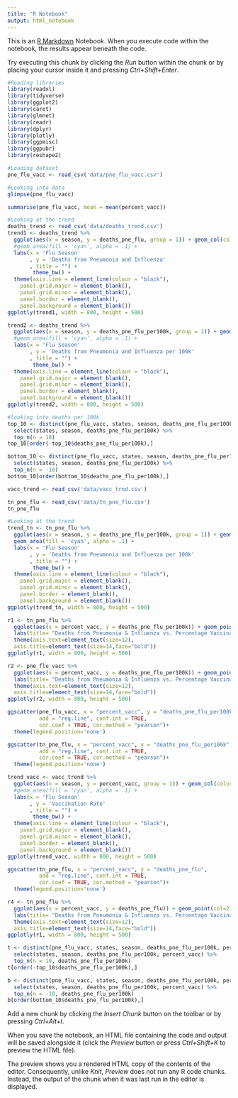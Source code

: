 ```yaml
---
title: "R Notebook"
output: html_notebook
---
```


This is an [R Markdown](http://rmarkdown.rstudio.com) Notebook. When you execute code within the notebook, the results appear beneath the code. 

Try executing this chunk by clicking the *Run* button within the chunk or by placing your cursor inside it and pressing *Ctrl+Shift+Enter*. 

```r
#Reading libraries
library(readxl)
library(tidyverse)
library(ggplot2)
library(caret)
library(glmnet)
library(readr)
library(dplyr)
library(plotly)
library(ggpmisc)
library(ggpubr)
library(reshape2)
```
```r
#Loading dataset
pne_flu_vacc <- read_csv('data/pne_flu_vacc.csv')
```
```r
#Looking into data
glimpse(pne_flu_vacc)
```


```r
summarise(pne_flu_vacc, mean = mean(percent_vacc))
```
```r
#Looking at the trend
deaths_trend <- read_csv('data/deaths_trend.csv')
trend1 <- deaths_trend %>% 
  ggplot(aes(x = season, y = deaths_pne_flu, group = 1)) + geom_col(color = 'red', fill = 'gray')+
  #geom_area(fill = 'cyan', alpha = .1) +
  labs(x = 'Flu Season'
       , y = 'Deaths from Pneumonia and Influenza'
       , title = "") +
        theme_bw() +
  theme(axis.line = element_line(colour = "black"),
    panel.grid.major = element_blank(),
    panel.grid.minor = element_blank(),
    panel.border = element_blank(),
    panel.background = element_blank())
ggplotly(trend1, width = 800, height = 500)
```
```r
trend2 <- deaths_trend %>% 
  ggplot(aes(x = season, y = deaths_pne_flu_per100k, group = 1)) + geom_col(color = 'red', fill = 'gray')+
  #geom_area(fill = 'cyan', alpha = .1) +
  labs(x = 'Flu Season'
       , y = 'Deaths from Pneumonia and Influenza per 100k'
       , title = "") +
        theme_bw() +
  theme(axis.line = element_line(colour = "black"),
    panel.grid.major = element_blank(),
    panel.grid.minor = element_blank(),
    panel.border = element_blank(),
    panel.background = element_blank())
ggplotly(trend2, width = 800, height = 500)
```
```r
#looking into deaths per 100k
top_10 <- distinct(pne_flu_vacc, states, season, deaths_pne_flu_per100k, percent_vacc) %>% 
  select(states, season, deaths_pne_flu_per100k) %>% 
  top_n(n = 10)
top_10[order(-top_10$deaths_pne_flu_per100k),]
```
```r
bottom_10 <- distinct(pne_flu_vacc, states, season, deaths_pne_flu_per100k) %>% 
  select(states, season, deaths_pne_flu_per100k) %>% 
  top_n(n = -10)
bottom_10[order(bottom_10$deaths_pne_flu_per100k),]
```
```r
vacc_trend <- read_csv('data/vacc_trnd.csv')
```
```r
tn_pne_flu <- read_csv('data/tn_pne_flu.csv')
tn_pne_flu
```
```r
#Looking at the trend
trend_tn <- tn_pne_flu %>% 
  ggplot(aes(x = season, y = deaths_pne_flu_per100k, group = 1)) + geom_line(color = 'red', fill = 'gray')+
  geom_area(fill = 'cyan', alpha = .1) +
  labs(x = 'Flu Season'
       , y = 'Deaths from Pneumonia and Influenza per 100k'
       , title = "") +
        theme_bw() +
  theme(axis.line = element_line(colour = "black"),
    panel.grid.major = element_blank(),
    panel.grid.minor = element_blank(),
    panel.border = element_blank(),
    panel.background = element_blank())
ggplotly(trend_tn, width = 800, height = 500)
```
```r
r1 <- tn_pne_flu %>%
  ggplot(aes(x = percent_vacc, y = deaths_pne_flu_per100k)) + geom_point(col=2,shape=1) + geom_smooth(method = "lm")+
  labs(title= "Deaths from Pneumonia & Influenza vs. Percentage Vaccination", x="Percentage Vaccination", y= "Deaths from Pneumonia & Influenza")+
  theme(axis.text=element_text(size=12),
  axis.title=element_text(size=14,face="bold"))
ggplotly(r1, width = 800, height = 500)
```
```r
r2 <- pne_flu_vacc %>%
  ggplot(aes(x = percent_vacc, y = deaths_pne_flu_per100k)) + geom_point(col=2,shape=1) + geom_smooth(method = "lm")+
  labs(title= "Deaths from Pneumonia & Influenza vs. Percentage Vaccination", x="Percentage Vaccination", y= "Deaths from Pneumonia & Influenza per 100k")+
  theme(axis.text=element_text(size=12),
  axis.title=element_text(size=14,face="bold"))
ggplotly(r2, width = 800, height = 500)
```
```r
ggscatter(pne_flu_vacc, x = "percent_vacc", y = "deaths_pne_flu_per100k", 
          add = "reg.line", conf.int = TRUE, 
          cor.coef = TRUE, cor.method = "pearson")+
  theme(legend.position='none')
```
```r
ggscatter(tn_pne_flu, x = "percent_vacc", y = "deaths_pne_flu_per100k", 
          add = "reg.line", conf.int = TRUE, 
          cor.coef = TRUE, cor.method = "pearson")+
  theme(legend.position='none')
```
```r
trend_vacc <- vacc_trend %>% 
  ggplot(aes(x = season, y = percent_vacc, group = 1)) + geom_col(color = 'red', fill = 'gray')+
  #geom_area(fill = 'cyan', alpha = .1) +
  labs(x = 'Flu Season'
       , y = 'Vaccination Rate'
       , title = "") +
        theme_bw() +
  theme(axis.line = element_line(colour = "black"),
    panel.grid.major = element_blank(),
    panel.grid.minor = element_blank(),
    panel.border = element_blank(),
    panel.background = element_blank())
ggplotly(trend_vacc, width = 800, height = 500)
```
```r
ggscatter(tn_pne_flu, x = "percent_vacc", y = "deaths_pne_flu", 
          add = "reg.line", conf.int = TRUE, 
          cor.coef = TRUE, cor.method = "pearson")+
  theme(legend.position='none')
```
```r
r4 <- tn_pne_flu %>%
  ggplot(aes(x = percent_vacc, y = deaths_pne_flu)) + geom_point(col=2,shape=1) + geom_smooth(method = "lm")+
  labs(title= "Deaths from Pneumonia & Influenza vs. Percentage Vaccination", x="Percentage Vaccination", y= "Deaths from Pneumonia & Influenza")+
  theme(axis.text=element_text(size=12),
  axis.title=element_text(size=14,face="bold"))
ggplotly(r1, width = 800, height = 500)
```
```r
t <- distinct(pne_flu_vacc, states, season, deaths_pne_flu_per100k, percent_vacc) %>% 
  select(states, season, deaths_pne_flu_per100k, percent_vacc) %>% 
  top_n(n = 10, deaths_pne_flu_per100k)
t[order(-top_10$deaths_pne_flu_per100k),]
```
```r
b <- distinct(pne_flu_vacc, states, season, deaths_pne_flu_per100k, percent_vacc) %>% 
  select(states, season, deaths_pne_flu_per100k, percent_vacc) %>% 
  top_n(n = -10, deaths_pne_flu_per100k)
b[order(bottom_10$deaths_pne_flu_per100k),]
```

Add a new chunk by clicking the *Insert Chunk* button on the toolbar or by pressing *Ctrl+Alt+I*.

When you save the notebook, an HTML file containing the code and output will be saved alongside it (click the *Preview* button or press *Ctrl+Shift+K* to preview the HTML file).

The preview shows you a rendered HTML copy of the contents of the editor. Consequently, unlike *Knit*, *Preview* does not run any R code chunks. Instead, the output of the chunk when it was last run in the editor is displayed.

